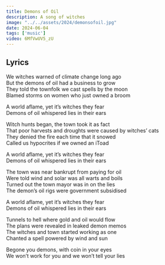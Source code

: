 ```yaml
---
title: Demons of Oil
description: A song of witches
image: "../../assets/2024/demonsofoil.jpg"
date: 2024-06-04
tags: ['music']
video: 6MfVwUV5_zU
---
```


## Lyrics
We witches warned of climate change long ago   
But the demons of oil had a business to grow   
They told the townfolk we cast spells by the moon   
Blamed storms on women who just owned a broom   
   
A world aflame, yet it’s witches they fear   
Demons of oil whispered lies in their ears   
   
Witch hunts began, the town took it as fact   
That poor harvests and droughts were caused by witches’ cats   
They denied the fire each time that it snowed   
Called us hypocrites if we owned an iToad   
   
A world aflame, yet it’s witches they fear   
Demons of oil whispered lies in their ears   
   
The town was near bankrupt from paying for oil   
Were told wind and solar was all warts and boils   
Turned out the town mayor was in on the lies   
The demon’s oil rigs were government subsidised   
   
A world aflame, yet it’s witches they fear   
Demons of oil whispered lies in their ears   
   
Tunnels to hell where gold and oil would flow   
The plans were revealed in leaked demon memos   
The witches and town started working as one   
Chanted a spell powered by wind and sun   
   
Begone you demons, with coin in your eyes   
We won’t work for you and we won’t tell your lies